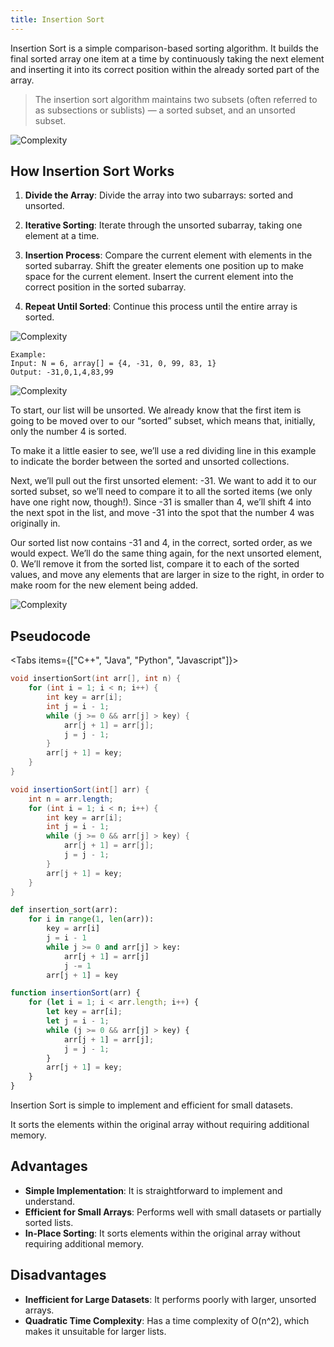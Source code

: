 ```yaml
---
title: Insertion Sort 
---
```


Insertion Sort is a simple comparison-based sorting algorithm. It builds the final sorted array one item at a time by continuously taking the next element and inserting it into its correct position within the already sorted part of the array.

> The insertion sort algorithm maintains two subsets (often referred to as subsections or sublists) — a sorted subset, and an unsorted subset.


![Complexity](@/public/images/insertioncomp.png)

## How Insertion Sort Works

1. **Divide the Array**: Divide the array into two subarrays: sorted and unsorted.

2. **Iterative Sorting**: Iterate through the unsorted subarray, taking one element at a time.

3. **Insertion Process**: Compare the current element with elements in the sorted subarray. Shift the greater elements one position up to make space for the current element. Insert the current element into the correct position in the sorted subarray.

4. **Repeat Until Sorted**: Continue this process until the entire array is sorted.

![Complexity](@/public/images/insertstep.webp)

```
Example:
Input: N = 6, array[] = {4, -31, 0, 99, 83, 1}
Output: -31,0,1,4,83,99
```

![Complexity](@/public/images/insertionsort.webp)


To start, our list will be unsorted. We already know that the first item is going to be moved over to our “sorted” subset, which means that, initially, only the number 4 is sorted.

To make it a little easier to see, we’ll use a red dividing line in this example to indicate the border between the sorted and unsorted collections.

Next, we’ll pull out the first unsorted element: -31. We want to add it to our sorted subset, so we’ll need to compare it to all the sorted items (we only have one right now, though!). Since -31 is smaller than 4, we’ll shift 4 into the next spot in the list, and move -31 into the spot that the number 4 was originally in.

Our sorted list now contains -31 and 4, in the correct, sorted order, as we would expect. We’ll do the same thing again, for the next unsorted element, 0. We’ll remove it from the sorted list, compare it to each of the sorted values, and move any elements that are larger in size to the right, in order to make room for the new element being added.

![Complexity](@/public/images/insertde.webp)

## Pseudocode 


<Tabs items={["C++", "Java", "Python", "Javascript"]}>
 
```c++ tab="C++"
void insertionSort(int arr[], int n) {
    for (int i = 1; i < n; i++) {
        int key = arr[i];
        int j = i - 1;        
        while (j >= 0 && arr[j] > key) {
            arr[j + 1] = arr[j];
            j = j - 1;
        }
        arr[j + 1] = key;
    }
}

```
 
```java tab="Java"
void insertionSort(int[] arr) {
    int n = arr.length;
    for (int i = 1; i < n; i++) {
        int key = arr[i];
        int j = i - 1;
        while (j >= 0 && arr[j] > key) {
            arr[j + 1] = arr[j];
            j = j - 1;
        }
        arr[j + 1] = key;
    }
}

```

```python tab="Python"
def insertion_sort(arr):
    for i in range(1, len(arr)):
        key = arr[i]
        j = i - 1
        while j >= 0 and arr[j] > key:
            arr[j + 1] = arr[j]
            j -= 1
        arr[j + 1] = key

```

```js tab="Javascript"
function insertionSort(arr) {
    for (let i = 1; i < arr.length; i++) {
        let key = arr[i];
        let j = i - 1;
        while (j >= 0 && arr[j] > key) {
            arr[j + 1] = arr[j];
            j = j - 1;
        }
        arr[j + 1] = key;
    }
}
```
 
</Tabs>


 
<Accordions>
  <Accordion title="Key Features" type='single'>
  Insertion Sort is simple to implement and efficient for small datasets.

  It sorts the elements within the original array without requiring additional memory.
  </Accordion>
</Accordions>

## Advantages 

- **Simple Implementation**: It is straightforward to implement and understand.
- **Efficient for Small Arrays**: Performs well with small datasets or partially sorted lists.
- **In-Place Sorting**: It sorts elements within the original array without requiring additional memory.


## Disadvantages 

- **Inefficient for Large Datasets**: It performs poorly with larger, unsorted arrays.
- **Quadratic Time Complexity**: Has a time complexity of O(n^2), which makes it unsuitable for larger lists.
